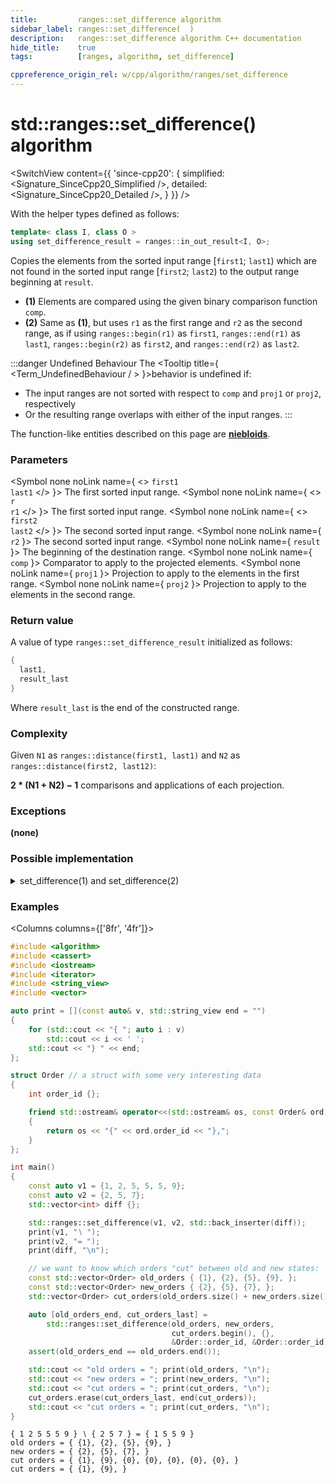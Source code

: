 ```yaml
---
title:         ranges::set_difference algorithm
sidebar_label: ranges::set_difference(  )
description:   ranges::set_difference algorithm C++ documentation
hide_title:    true
tags:          [ranges, algorithm, set_difference]

cppreference_origin_rel: w/cpp/algorithm/ranges/set_difference
---
```




<!----------------- Codes ---------------------->


# std::ranges::set_difference() algorithm

<SwitchView content={{
	'since-cpp20': {
		simplified:	<Signature_SinceCpp20_Simplified />,
		detailed:	<Signature_SinceCpp20_Detailed />,
	}
}} />

With the helper types defined as follows:
```cpp
template< class I, class O >
using set_difference_result = ranges::in_out_result<I, O>;
```

Copies the elements from the sorted input range [`first1`; `last1`)
which are not found in the sorted input range [`first2`; `last2`) to the output range beginning at `result`.

- **(1)** Elements are compared using the given binary comparison function `comp`.
- **(2)** Same as **(1)**, but uses `r1` as the first range and `r2` as the second range, as if using `ranges::begin(r1)` as `first1`, `ranges::end(r1)` as `last1`, `ranges::begin(r2)` as `first2`, and `ranges::end(r2)` as `last2`.

:::danger Undefined Behaviour
The <Tooltip title={ <Term_UndefinedBehaviour / > }>behavior is undefined</Tooltip> if:
 - The input ranges are not sorted with respect to `comp` and `proj1` or `proj2`, respectively
 - Or the resulting range overlaps with either of the input ranges.
:::

The function-like entities described on this page are [**niebloids**](/docs/std/algo/niebloids).

### Parameters

<SymbolTable>

  <Symbol none noLink name={ <> <code>first1</code> <br/> <code>last1</code> </> }>
    The first sorted input range.
  </Symbol>
  <Symbol none noLink name={ <> <code>r</code> <br/> <code>r1</code> </> }>
    The first sorted input range.
  </Symbol>
  <Symbol none noLink name={ <> <code>first2</code> <br/> <code>last2</code> </> }>
    The second sorted input range.
  </Symbol>
  <Symbol none noLink name={ <code>r2</code> }>
    The second sorted input range.
  </Symbol>
  <Symbol none noLink name={ <code>result</code> }>
    The beginning of the destination range.
  </Symbol>
  <Symbol none noLink name={ <code>comp</code> }>
    Comparator to apply to the projected elements.
  </Symbol>
  <Symbol none noLink name={ <code>proj1</code> }>
    Projection to apply to the elements in the first range.
  </Symbol>
  <Symbol none noLink name={ <code>proj2</code> }>
    Projection to apply to the elements in the second range.
  </Symbol>

</SymbolTable>

### Return value

A value of type `ranges::set_difference_result` initialized as follows:
```cpp
{
  last1,
  result_last
}
```
Where `result_last` is the end of the constructed range.

### Complexity

Given `N1` as `ranges::distance(first1, last1)` and `N2` as `ranges::distance(first2, last12)`:

**2 \* (N1 + N2) − 1** comparisons and applications of each projection.


### Exceptions

**(none)**

### Possible implementation

<details>
<summary>set_difference(1) and set_difference(2)</summary>

```cpp
struct set_difference_fn
{
    template<std::input_iterator I1, std::sentinel_for<I1> S1,
             std::input_iterator I2, std::sentinel_for<I2> S2,
             std::weakly_incrementable O, class Comp = ranges::less,
             class Proj1 = std::identity, class Proj2 = std::identity >
    requires std::mergeable<I1, I2, O, Comp, Proj1, Proj2>
    constexpr ranges::set_difference_result<I1, O>
        operator()(I1 first1, S1 last1, I2 first2, S2 last2,
                   O result, Comp comp = {},
                   Proj1 proj1 = {}, Proj2 proj2 = {}) const
    {
        while (!(first1 == last1 or first2 == last2))
        {
            if (std::invoke(comp, std::invoke(proj1, *first1), std::invoke(proj2, *first2)))
            {
                *result = *first1;
                ++first1;
                ++result;
            }
            else if (std::invoke(comp, std::invoke(proj2, *first2),
                                 std::invoke(proj1, *first1)))
            {
                ++first2;
            }
            else
            {
                ++first1;
                ++first2;
            }
        }
        return ranges::copy(std::move(first1), std::move(last1), std::move(result));
    }

    template<ranges::input_range R1, ranges::input_range R2,
             std::weakly_incrementable O, class Comp = ranges::less,
             class Proj1 = std::identity, class Proj2 = std::identity>
    requires std::mergeable<ranges::iterator_t<R1>, ranges::iterator_t<R2>,
                            O, Comp, Proj1, Proj2>
    constexpr ranges::set_difference_result<ranges::borrowed_iterator_t<R1>, O>
        operator()(R1&& r1, R2&& r2, O result, Comp comp = {},
                   Proj1 proj1 = {}, Proj2 proj2 = {}) const
    {
        return (*this)(ranges::begin(r1), ranges::end(r1),
                       ranges::begin(r2), ranges::end(r2),
                       std::move(result), std::move(comp),
                       std::move(proj1), std::move(proj2));
    }
};

inline constexpr set_difference_fn set_difference {};
```

</details>

### Examples

<Columns columns={['8fr', '4fr']}>
<div>

```cpp title='Main.cpp' showLineNumbers
#include <algorithm>
#include <cassert>
#include <iostream>
#include <iterator>
#include <string_view>
#include <vector>

auto print = [](const auto& v, std::string_view end = "")
{
    for (std::cout << "{ "; auto i : v)
        std::cout << i << ' ';
    std::cout << "} " << end;
};

struct Order // a struct with some very interesting data
{
    int order_id {};

    friend std::ostream& operator<<(std::ostream& os, const Order& ord)
    {
        return os << "{" << ord.order_id << "},";
    }
};

int main()
{
    const auto v1 = {1, 2, 5, 5, 5, 9};
    const auto v2 = {2, 5, 7};
    std::vector<int> diff {};

    std::ranges::set_difference(v1, v2, std::back_inserter(diff));
    print(v1, "∖ ");
    print(v2, "= ");
    print(diff, "\n");

    // we want to know which orders "cut" between old and new states:
    const std::vector<Order> old_orders { {1}, {2}, {5}, {9}, };
    const std::vector<Order> new_orders { {2}, {5}, {7}, };
    std::vector<Order> cut_orders(old_orders.size() + new_orders.size());

    auto [old_orders_end, cut_orders_last] =
        std::ranges::set_difference(old_orders, new_orders,
                                    cut_orders.begin(), {},
                                    &Order::order_id, &Order::order_id);
    assert(old_orders_end == old_orders.end());

    std::cout << "old orders = "; print(old_orders, "\n");
    std::cout << "new orders = "; print(new_orders, "\n");
    std::cout << "cut orders = "; print(cut_orders, "\n");
    cut_orders.erase(cut_orders_last, end(cut_orders));
    std::cout << "cut orders = "; print(cut_orders, "\n");
}
```

</div>
<div>

```plaintext title="Output"
{ 1 2 5 5 5 9 } ∖ { 2 5 7 } = { 1 5 5 9 } 
old orders = { {1}, {2}, {5}, {9}, } 
new orders = { {2}, {5}, {7}, } 
cut orders = { {1}, {9}, {0}, {0}, {0}, {0}, {0}, } 
cut orders = { {1}, {9}, }
```

</div>
</Columns>
